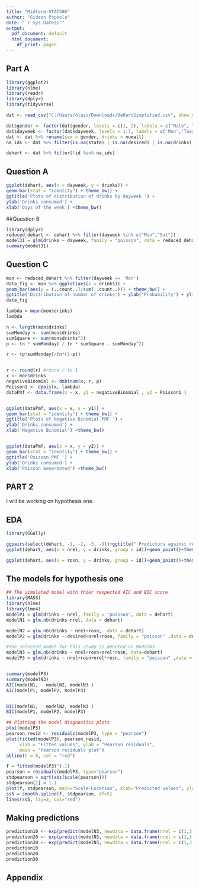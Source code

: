 ---
title: "Midterm-STAT506"
author: "Gideon Popoola"
date: "`r Sys.Date()`"
output:
  pdf_document: default
  html_document:
    df_print: paged
---
## Part A
```{r setup, include=FALSE}
library(ggplot2)
library(nlme)
library(readr)
library(dplyr)
library(tidyverse)
```



```{r}
dat <- read_csv("C:/Users/olasu/Downloads/DeHartSimplified.csv", show_col_types = F)

dat$gender <- factor(dat$gender, levels = c(1, 2), labels = c("Male", "Female"))
dat$dayweek <- factor(dat$dayweek, levels = 1:7, labels = c('Mon','Tues','Wed','Thurs','Fri', 'Sat','Sun'))
dat <- dat %>% rename(sex = gender, drinks = numall) 
na_ids <- dat %>% filter(is.na(state) | is.na(desired) | is.na(drinks)) %>% select(id) %>% pull()

dehart <- dat %>% filter(!id %in% na_ids)


```

## Question A



```{r pressure, echo=FALSE}
ggplot(dehart, aes(x = dayweek, y = drinks)) +
geom_bar(stat = "identity") + theme_bw() +
ggtitle('Plots of distribution of drinks by dayweek ') +
ylab('Drinks consumed') +
xlab('Days of the week') +theme_bw()

```

##Question B

```{r}
library(dplyr)
reduced_dehart <- dehart %>% filter(dayweek %in% c("Mon","Sat"))
model31 = glm(drinks ~ dayweek, family = "poisson", data = reduced_dehart)
summary(model31)


```

## Question C
```{r}
mon <- reduced_dehart %>% filter(dayweek == 'Mon')
data_fig <- mon %>% ggplot(aes(x = drinks)) +
geom_bar(aes(y = (..count..)/sum(..count..))) + theme_bw() +
ggtitle('Distribution of number of drinks') + ylab('Probability') + ylim(0,.4)
data_fig

lambda = mean(mon$drinks)
lambda

n <- length(mon$drinks)
sumMonday <- sum(mon$drinks)
sumSquare <- sum(mon$drinks^2)
p <- (n * sumMonday) / (n * sumSquare - sumMonday^2)

r <- (p*sumMonday)/(n*(1-p))


r <- round(r) #round r to 1
x <- mon$drinks
negativeBinomial <- dnbinom(x, r, p)
Poisson1 <- dpois(x, lambda)
dataPmf <- data.frame(x = x, y1 = negativeBinomial , y2 = Poisson1 )


ggplot(dataPmf, aes(x = x, y = y1)) +
geom_bar(stat = "identity") + theme_bw() +
ggtitle('Plots of Negative Binomial PMF ') +
ylab('Drinks consumed') +
xlab('Negative Binomial') +theme_bw()


ggplot(dataPmf, aes(x = x, y = y2)) +
geom_bar(stat = "identity") + theme_bw() +
ggtitle('Poisson PMF ') +
ylab('Drinks consumed') +
xlab('Poisson Genereated') +theme_bw()


```



## PART 2 
I will be working on hypothesis one.

## EDA
```{r}
library(GGally)

ggpairs(select(dehart, -1, -2, -3, -9))+ggtitle(" Predictors against reponse including correlation")
ggplot(dehart, aes(x = nrel, y = drinks, group = id))+geom_point()+theme_bw()+xlab("Negative relationship")+ylab("Drinks")+ggtitle("plots of Drinks against negative relationship")

ggplot(dehart, aes(x = rosn, y = drinks, group = id))+geom_point()+theme_bw()+xlab("Rosenberg trait self-esteem")+ylab("Drinks")+ggtitle("plots of Drinks against Rosn")

```


## The models for hypothesis one

```{r, warning=FALSE, message=FALSE}
## The simulated model with thier respected AIC and BIC score
library(MASS)
library(nlme)
library(lme4)
modelP1 = glm(drinks ~ nrel, family = "poisson", data = dehart)
modelN1 = glm.nb(drinks~nrel, data = dehart)

modelN2 = glm.nb(drinks ~ nrel+rosn,  data = dehart)
modelP2 = glm(drinks ~ desired+nrel+rosn, family = "poisson" ,data = dehart)

#The selected model for this study is denoted as ModelN3
modelN3 = glm.nb(drinks ~ nrel+rosn+nrel*rosn, data=dehart)
modelP3 = glm(drinks ~ nrel+rosn+nrel*rosn, family = "poisson" ,data = dehart)


summary(modelP3)
summary(modelN3)
AIC(modelN1,   modelN2, modelN3 )
AIC(modelP1, modelP2, modelP3)


BIC(modelN1,   modelN2, modelN3 )
BIC(modelP1, modelP2, modelP3)


```


```{r}
## Plotting the model disgnostics plots
plot(modelP3)
pearson_resid <- residuals(modelP3, type = "pearson")
plot(fitted(modelP3), pearson_resid,
     xlab = "Fitted values", ylab = "Pearson residuals",
     main = "Pearson residuals plot")
abline(h = 0, col = "red")

```
```{r}


f = fitted(modelP3)^(-1)
pearson = residuals(modelP3, type="pearson")
stdpearson = sqrt(abs(scale(pearson)))
stdpearson[1] = 1.1
plot(f, stdpearson, main="Scale-Location", xlab="Predicted values", ylab=expression(sqrt("|Std. Pearson resid|")))
ss5 = smooth.spline(f, stdpearson, df=5)
lines(ss5, lty=2, col="red")


```

## Making predictions

```{r}
prediction10 <- exp(predict(modelN3, newdata = data.frame(nrel = c(1,3,5,7), rosn = c(4,3,2,1))))
prediction20 <- exp(predict(modelN3, newdata = data.frame(nrel = c(1,3,5,7), rosn = c(2,2,2,2))))
prediction30 <- exp(predict(modelN3, newdata = data.frame(nrel = c(1,3,5,7), rosn = c(9,9,9,9))))
prediction10
prediction20
prediction30
```

## Appendix
```{r ref.label=knitr::all_labels(), echo = T, eval = F}

```